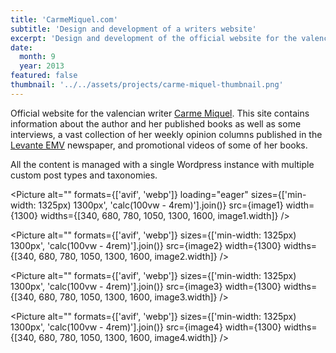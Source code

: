 ```yaml
---
title: 'CarmeMiquel.com'
subtitle: 'Design and development of a writers website'
excerpt: 'Design and development of the official website for the valencian writer Carme Miquel.'
date:
  month: 9
  year: 2013
featured: false
thumbnail: '../../assets/projects/carme-miquel-thumbnail.png'
---
```



Official website for the valencian writer [Carme Miquel](https://carmemiquel.com). This site contains information about the author and her published books as well as some interviews, a vast collection of her weekly opinion columns published in the [Levante EMV](https://www.levante-emv.com) newspaper, and promotional videos of some of her books.

All the content is managed with a single Wordpress instance with multiple custom post types and taxonomies.

<Picture
	alt=""
	formats={['avif', 'webp']}
	loading="eager"
	sizes={['min-width: 1325px) 1300px', 'calc(100vw - 4rem)'].join()}
	src={image1}
	width={1300}
	widths={[340, 680, 780, 1050, 1300, 1600, image1.width]}
/>

<Picture
	alt=""
	formats={['avif', 'webp']}
	sizes={['min-width: 1325px) 1300px', 'calc(100vw - 4rem)'].join()}
	src={image2}
	width={1300}
	widths={[340, 680, 780, 1050, 1300, 1600, image2.width]}
/>

<Picture
	alt=""
	formats={['avif', 'webp']}
	sizes={['min-width: 1325px) 1300px', 'calc(100vw - 4rem)'].join()}
	src={image3}
	width={1300}
	widths={[340, 680, 780, 1050, 1300, 1600, image3.width]}
/>

<Picture
	alt=""
	formats={['avif', 'webp']}
	sizes={['min-width: 1325px) 1300px', 'calc(100vw - 4rem)'].join()}
	src={image4}
	width={1300}
	widths={[340, 680, 780, 1050, 1300, 1600, image4.width]}
/>
